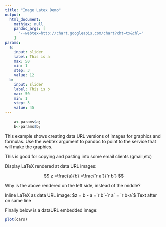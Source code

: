 ```yaml
---
title: "Image Latex Demo"
output:
  html_document:
    mathjax: null
    pandoc_args: [
      "--webtex=http://chart.googleapis.com/chart?cht=tx&chl="
    ]
params:
  a:
    input: slider
    label: This is a
    max: 50
    min: 1
    step: 3
    value: 12
  b:
    input: slider
    label: This is b
    max: 50
    min: 1
    step: 3
    value: 45
---
```


```r
    a<-params$a; 
    b<-params$b; 
```

This example shows creating data URL versions of images for graphics and formulas. Use the webtex argument to pandoc to point to the service that will make the graphics.  

This is good for copying and pasting into some email clients (gmail,etc)  

Display LaTeX rendered at data URL images:  

$$
z =\frac{a}{b}
  =\frac{`r a`}{`r b`}
$$

Why is the above rendered on the left side, instead of the middle?

Inline LaTeX as data URL image: $z = b - a =`r b`-`r a` = `r b-a`$ Text after on same line  

Finally below is a dataURL embedded image:  

```r
plot(cars)
```

